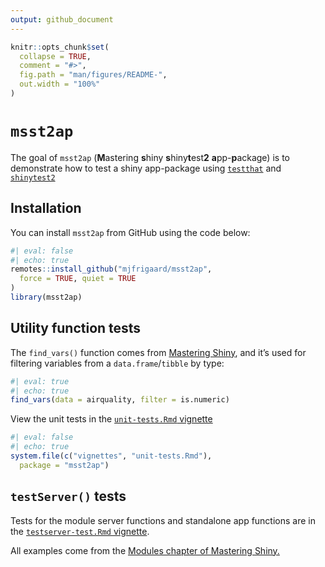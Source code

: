 ```yaml
---
output: github_document
---
```


<!-- README.md is generated from README.Rmd. Please edit that file -->

```r
knitr::opts_chunk$set(
  collapse = TRUE,
  comment = "#>",
  fig.path = "man/figures/README-",
  out.width = "100%"
)
```

# `msst2ap`

<!-- badges: start -->

<!-- badges: end -->

The goal of `msst2ap` (**M**astering **s**hiny **s**hiny**t**est**2** **a**pp-**p**ackage) is to demonstrate how to test a shiny app-package using [`testthat`](https://testthat.r-lib.org/) and [`shinytest2`](https://rstudio.github.io/shinytest2/)

## Installation

You can install `msst2ap` from GitHub using the code below: 

```r
#| eval: false
#| echo: true
remotes::install_github("mjfrigaard/msst2ap",
  force = TRUE, quiet = TRUE
)
library(msst2ap)
```


## Utility function tests

The `find_vars()` function comes from [Mastering Shiny](https://mastering-shiny.org/scaling-modules.html#server-inputs), and it's used for filtering variables from a `data.frame`/`tibble` by type: 

```r
#| eval: true
#| echo: true
find_vars(data = airquality, filter = is.numeric)
```

View the unit tests in the [`unit-tests.Rmd` vignette]()

```r
#| eval: false
#| echo: true
system.file(c("vignettes", "unit-tests.Rmd"), 
  package = "msst2ap")
```


## `testServer()` tests

Tests for the module server functions and standalone app functions are in the [`testserver-test.Rmd` vignette](). 

All examples come from the [Modules chapter of Mastering Shiny.](https://mastering-shiny.org/scaling-modules.html) 
